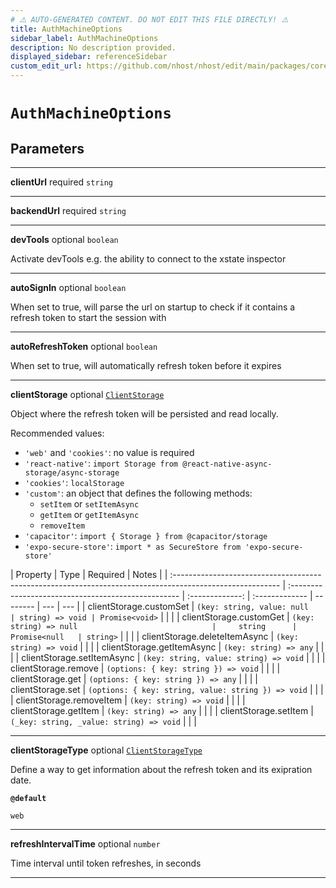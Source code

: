 ```yaml
---
# ⚠️ AUTO-GENERATED CONTENT. DO NOT EDIT THIS FILE DIRECTLY! ⚠️
title: AuthMachineOptions
sidebar_label: AuthMachineOptions
description: No description provided.
displayed_sidebar: referenceSidebar
custom_edit_url: https://github.com/nhost/nhost/edit/main/packages/core/src/machines/index.ts#L50
---
```


# `AuthMachineOptions`

## Parameters

---

**<span className="parameter-name">clientUrl</span>** <span className="optional-status">required</span> `string`

---

**<span className="parameter-name">backendUrl</span>** <span className="optional-status">required</span> `string`

---

**<span className="parameter-name">devTools</span>** <span className="optional-status">optional</span> `boolean`

Activate devTools e.g. the ability to connect to the xstate inspector

---

**<span className="parameter-name">autoSignIn</span>** <span className="optional-status">optional</span> `boolean`

When set to true, will parse the url on startup to check if it contains a refresh token to start the session with

---

**<span className="parameter-name">autoRefreshToken</span>** <span className="optional-status">optional</span> `boolean`

When set to true, will automatically refresh token before it expires

---

**<span className="parameter-name">clientStorage</span>** <span className="optional-status">optional</span> [`ClientStorage`](/reference/docgen/javascript/auth/types/client-storage)

Object where the refresh token will be persisted and read locally.

Recommended values:

- `'web'` and `'cookies'`: no value is required
- `'react-native'`: `import Storage from @react-native-async-storage/async-storage`
- `'cookies'`: `localStorage`
- `'custom'`: an object that defines the following methods:
  - `setItem` or `setItemAsync`
  - `getItem` or `getItemAsync`
  - `removeItem`
- `'capacitor'`: `import { Storage } from @capacitor/storage`
- `'expo-secure-store'`: `import * as SecureStore from 'expo-secure-store'`

| Property                                                                                                  | Type                                                |    Required     | Notes          |
| :-------------------------------------------------------------------------------------------------------- | :-------------------------------------------------- | :-------------: | :------------- | -------- | --- | --- |
| <span className="parameter-name"><span className="light-grey">clientStorage.</span>customSet</span>       | `(key: string, value: null                          | string) => void | Promise<void>` |          |     |
| <span className="parameter-name"><span className="light-grey">clientStorage.</span>customGet</span>       | `(key: string) => null                              |     string      | Promise<null   | string>` |     |     |
| <span className="parameter-name"><span className="light-grey">clientStorage.</span>deleteItemAsync</span> | `(key: string) => void`                             |                 |                |
| <span className="parameter-name"><span className="light-grey">clientStorage.</span>getItemAsync</span>    | `(key: string) => any`                              |                 |                |
| <span className="parameter-name"><span className="light-grey">clientStorage.</span>setItemAsync</span>    | `(key: string, value: string) => void`              |                 |                |
| <span className="parameter-name"><span className="light-grey">clientStorage.</span>remove</span>          | `(options: { key: string }) => void`                |                 |                |
| <span className="parameter-name"><span className="light-grey">clientStorage.</span>get</span>             | `(options: { key: string }) => any`                 |                 |                |
| <span className="parameter-name"><span className="light-grey">clientStorage.</span>set</span>             | `(options: { key: string, value: string }) => void` |                 |                |
| <span className="parameter-name"><span className="light-grey">clientStorage.</span>removeItem</span>      | `(key: string) => void`                             |                 |                |
| <span className="parameter-name"><span className="light-grey">clientStorage.</span>getItem</span>         | `(key: string) => any`                              |                 |                |
| <span className="parameter-name"><span className="light-grey">clientStorage.</span>setItem</span>         | `(_key: string, _value: string) => void`            |                 |                |

---

**<span className="parameter-name">clientStorageType</span>** <span className="optional-status">optional</span> [`ClientStorageType`](/reference/docgen/javascript/auth/types/client-storage-type)

Define a way to get information about the refresh token and its exipration date.

**`@default`**

`web`

---

**<span className="parameter-name">refreshIntervalTime</span>** <span className="optional-status">optional</span> `number`

Time interval until token refreshes, in seconds

---
